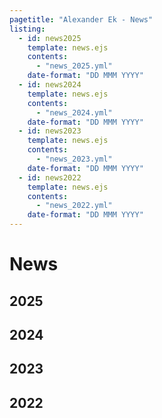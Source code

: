 ```yaml
---
pagetitle: "Alexander Ek - News"
listing:
  - id: news2025
    template: news.ejs
    contents:
      - "news_2025.yml"
    date-format: "DD MMM YYYY"
  - id: news2024
    template: news.ejs
    contents:
      - "news_2024.yml"
    date-format: "DD MMM YYYY"
  - id: news2023
    template: news.ejs
    contents:
      - "news_2023.yml"
    date-format: "DD MMM YYYY"
  - id: news2022
    template: news.ejs
    contents:
      - "news_2022.yml"
    date-format: "DD MMM YYYY"
---
```


# News

## 2025

:::{#news2025}
:::

## 2024

:::{#news2024}
:::

## 2023

:::{#news2023}
:::

## 2022

:::{#news2022}
:::